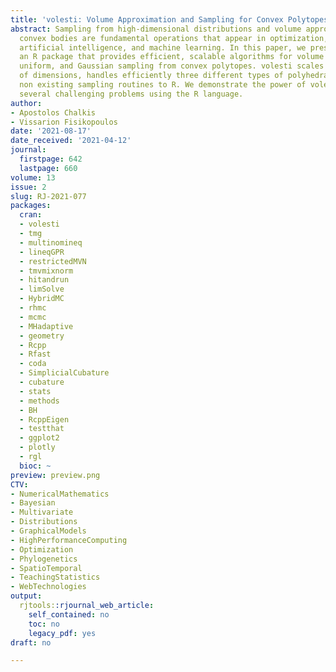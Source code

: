 ```yaml
---
title: 'volesti: Volume Approximation and Sampling for Convex Polytopes in R'
abstract: Sampling from high-dimensional distributions and volume approximation of
  convex bodies are fundamental operations that appear in optimization, finance, engineering,
  artificial intelligence, and machine learning. In this paper, we present volesti,
  an R package that provides efficient, scalable algorithms for volume estimation,
  uniform, and Gaussian sampling from convex polytopes. volesti scales to hundreds
  of dimensions, handles efficiently three different types of polyhedra and pro vides
  non existing sampling routines to R. We demonstrate the power of volesti by solving
  several challenging problems using the R language.
author:
- Apostolos Chalkis
- Vissarion Fisikopoulos
date: '2021-08-17'
date_received: '2021-04-12'
journal:
  firstpage: 642
  lastpage: 660
volume: 13
issue: 2
slug: RJ-2021-077
packages:
  cran:
  - volesti
  - tmg
  - multinomineq
  - lineqGPR
  - restrictedMVN
  - tmvmixnorm
  - hitandrun
  - limSolve
  - HybridMC
  - rhmc
  - mcmc
  - MHadaptive
  - geometry
  - Rcpp
  - Rfast
  - coda
  - SimplicialCubature
  - cubature
  - stats
  - methods
  - BH
  - RcppEigen
  - testthat
  - ggplot2
  - plotly
  - rgl
  bioc: ~
preview: preview.png
CTV:
- NumericalMathematics
- Bayesian
- Multivariate
- Distributions
- GraphicalModels
- HighPerformanceComputing
- Optimization
- Phylogenetics
- SpatioTemporal
- TeachingStatistics
- WebTechnologies
output:
  rjtools::rjournal_web_article:
    self_contained: no
    toc: no
    legacy_pdf: yes
draft: no

---
```


